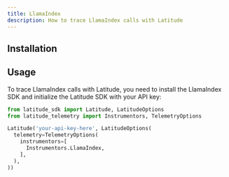 ```yaml
---
title: LlamaIndex
description: How to trace LlamaIndex calls with Latitude
---
```


## Installation


<Installation />

## Usage

To trace LlamaIndex calls with Latitude, you need to install the LlamaIndex SDK
and initialize the Latitude SDK with your API key:

<CodeGroup>

```python Python
from latitude_sdk import Latitude, LatitudeOptions
from latitude_telemetry import Instrumentors, TelemetryOptions

Latitude('your-api-key-here', LatitudeOptions(
  telemetry=TelemetryOptions(
    instrumentors=[
      Instrumentors.LlamaIndex,
    ],
  ),
))
```

</CodeGroup>
